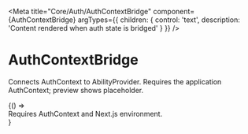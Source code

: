 
<Meta title="Core/Auth/AuthContextBridge" component={AuthContextBridge} argTypes={{
  children: {
    control: 'text',
    description: 'Content rendered when auth state is bridged'
  }
}} />

# AuthContextBridge

Connects AuthContext to AbilityProvider. Requires the application AuthContext; preview shows placeholder.

<Canvas>
  <Story name="Preview">
    {() => <div className="text-sm text-muted-foreground">Requires AuthContext and Next.js environment.</div>}
  </Story>
</Canvas>

<ArgsTable of={AuthContextBridge} />
